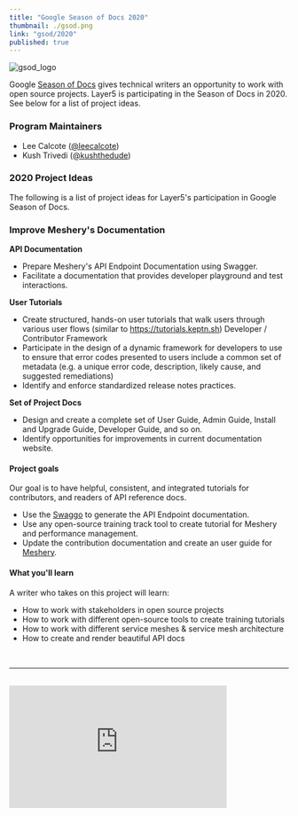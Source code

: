 ```yaml
---
title: "Google Season of Docs 2020"
thumbnail: ./gsod.png
link: "gsod/2020"
published: true
---
```



<ProgramsWrapper>

<img src={gsod_logo} alt="gsod_logo" />
<p>Google <a href="https://developers.google.com/season-of-docs">Season of Docs</a> gives technical writers an opportunity to work with open source projects. Layer5 is participating in the Season of Docs in 2020. See below for a list of project ideas.</p>
<h3>Program Maintainers</h3>
<ul>
    <li>Lee Calcote (<a href="https://github.com/leecalcote">@leecalcote</a>)</li>
    <li>Kush Trivedi (<a href="https://github.com/kushthedude">@kushthedude</a>)</li>
</ul>
<h3>2020 Project Ideas</h3>
<p>The following is a list of project ideas for Layer5&#39;s participation in Google Season of Docs.</p>
<h3>Improve Meshery&#39;s Documentation</h3>
<p><strong>API Documentation</strong></p>
<ul>
    <li>Prepare Meshery&#39;s API Endpoint Documentation using Swagger.</li>
    <li>Facilitate a documentation that provides developer playground and test interactions.</li>
</ul>
<p><strong>User Tutorials</strong></p>
<ul>
    <li>Create structured, hands-on user tutorials that walk users through various user flows (similar to <a href="https://tutorials.keptn.sh">https://tutorials.keptn.sh</a>)
Developer / Contributor Framework</li>
    <li>Participate in the design of a dynamic framework for developers to use to ensure that error codes presented to users include a common set of metadata (e.g. a unique error code, description, likely cause, and suggested remediations)</li>
    <li>Identify and enforce standardized release notes practices.</li>
</ul>
<p><strong>Set of Project Docs</strong></p>
<ul>
    <li>Design and create a complete set of User Guide, Admin Guide, Install and Upgrade Guide, Developer Guide, and so on.</li>
    <li>Identify opportunities for improvements in current documentation website.</li>
</ul>
<h4>Project goals</h4>
<p>Our goal is to have helpful, consistent, and integrated tutorials for contributors, and readers of API reference docs.</p>
<ul>
    <li>Use the <a href="https://github.com/swaggo/swag">Swaggo</a> to generate the API Endpoint documentation.</li>
    <li>Use any open-source training track tool to create tutorial for Meshery and performance management.</li>
    <li>Update the contribution documentation and create an user guide for <a href="https://meshery.io">Meshery</a>.</li>
</ul>
<h4>What you&#39;ll learn</h4>
<p>A writer who takes on this project will learn:</p>
<ul>
    <li>How to work with stakeholders in open source projects</li>
    <li>How to work with different open-source tools to create training tutorials</li>
    <li>How to work with different service meshes &amp; service mesh architecture</li>
    <li>How to create and render beautiful API docs</li>
</ul>
<div className="flex-div">&nbsp;</div>
<hr/>
<div className="flex-div">&nbsp;</div>
<div id="layer5-intro" className="iframe-container">
    <iframe width="392"
        height="220.5"
        src="https://www.youtube.com/embed/0yN5T5LB9ps"
        frameBorder="0"
        allow="accelerometer; autoplay; encrypted-media; gyroscope; picture-in-picture"
        allowFullScreen />
</div>
<p>
    <b>What is Layer5?</b>
</p>
<p>
While small, the Layer5 community represents the largest collection of
service mesh projects and their maintainers in the world. We build
projects to provide learning environments, deployment and operational best
practices, performance benchmarks, create documentation, share networking
opportunities, and more. Our shared commitment to the open source spirit
pushes Layer5 projects forward. New members are always welcome.
</p>
<p>
    <b>Is it Open Source?</b>
</p>
<p>
Layer5 projects are open source software. Anyone can download, use, work
on, and share it with others. It's built on principles like collaboration,
globalism, and innovation. Layer5 projects are distributed under the terms
of Apache v2.
</p>
<p>
    <b>Google Season of Docs Participation?</b>
</p>
<p>
The key component of these projects is our Community. This community,
which you will join as an participant in Google Season of Docs, is
improving the world of diverse cloud native systems. Your contributions
will affect people you've never met. The Layer5 community includes
software engineers, researchers, students, artists, system administrators,
operators and web designers -- all of whom will be happy to help you get
started.
</p>
<p>
We believe that all contributors should expect and be part of a safe and
friendly environment for constructive contribution. We can more
effectively and successfully compare and challenge different ideas to find
the best solutions for advancement, while building the size, diversity,
and strength of our community.
</p>

</ProgramsWrapper>
